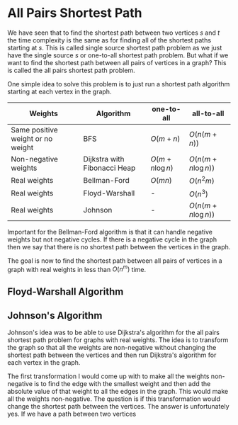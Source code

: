 # All Pairs Shortest Path

We have seen that to find the shortest path between two vertices $s$ and $t$ the time complexity is the same as for finding all of the shortest 
paths starting at $s$. This is called single source shortest path problem as we just have the single source $s$ or one-to-all shortest path problem.
But what if we want to find the shortest path between all pairs of vertices in a graph? This is called the all pairs shortest path problem. 

One simple idea to solve this problem is to just run a shortest path algorithm starting at each vertex in the graph.

| Weights | Algorithm | one-to-all | all-to-all |
|---------|-----------|------------|------------|
| Same positive weight or no weight | BFS | $O(m + n)$ | $O(n(m + n))$ |
| Non-negative weights | Dijkstra with Fibonacci Heap | $O(m + n \log n)$ | $O(n(m + n \log n))$ |
| Real weights | Bellman-Ford | $O(mn)$ | $O(n^2m)$ |
| Real weights | Floyd-Warshall | - | $O(n^3)$ |
| Real weights | Johnson | - | $O(n(m + n \log n))$ |

Important for the Bellman-Ford algorithm is that it can handle negative weights but not negative cycles. If there is a negative cycle in the graph 
then we say that there is no shortest path between the vertices in the graph.

The goal is now to find the shortest path between all pairs of vertices in a graph with real weights in less than $O(n^m)$ time.

## Floyd-Warshall Algorithm

## Johnson's Algorithm

Johnson's idea was to be able to use Dijkstra's algorithm for the all pairs shortest path problem for graphs with real weights. The idea is 
to transform the graph so that all the weights are non-negative without changing the shortest path between the vertices and then run Dijkstra's 
algorithm for each vertex in the graph.

The first transformation I would come up with to make all the weights non-negative is to find the edge with the smallest weight and then add 
the absolute value of that weight to all the edges in the graph. This would make all the weights non-negative. The question is if this 
transformation would change the shortest path between the vertices. The answer is unfortunately yes. If we have a path between two vertices


